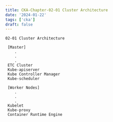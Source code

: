 ```yaml
---
title: CKA-Chapter-02-01 Cluster Architecture
date: '2024-01-22'
tags: ['cka']
draft: false
---
```


```
02-01 Cluster Architecture
```

```
 [Master]
    .
    .
    .
 ETC Cluster
 Kube-apiserver
 Kube Controller Manager
 Kube-scheduler

 [Worker Nodes]
    .
    .
    .
 Kubelet
 Kube-proxy
 Container Runtime Engine
```